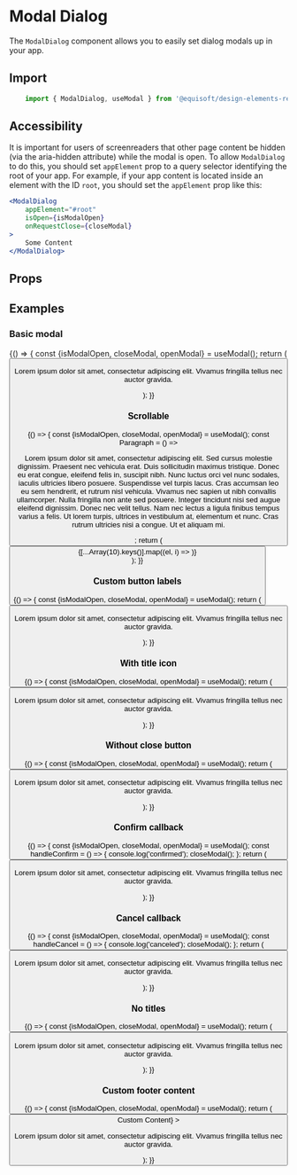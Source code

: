 
<Meta title="Disclosure/Modal Dialog" component={ModalDialog} />

# Modal Dialog

The `ModalDialog` component allows you to easily set dialog modals up in your app.

## Import

```js
    import { ModalDialog, useModal } from '@equisoft/design-elements-react'
```

## Accessibility

It is important for users of screenreaders that other page content be hidden (via the aria-hidden attribute) while the modal is open. To allow `ModalDialog` to do this, you should set `appElement` prop to a query selector identifying the root of your app. For example, if your app content is located inside an element with the ID `root`, you should set the `appElement` prop like this:

```jsx
<ModalDialog
    appElement="#root"
    isOpen={isModalOpen}
    onRequestClose={closeModal}
>
    Some Content
</ModalDialog>
```

## Props

<ArgsTable of={ModalDialog} />

## Examples

### Basic modal

<Preview>
    <Story name="Normal">
        {() => {
            const {isModalOpen, closeModal, openModal} = useModal();
            return (
                <Fragment>
                    <Button label="Open Modal" buttonType="primary" onClick={openModal} />
                    <ModalDialog
                        appElement="#root"
                        ariaDescribedby="story-description"
                        isOpen={isModalOpen}
                        onRequestClose={closeModal}
                        title="Heading 5"
                        subtitle="Subtitle 1"
                    >
                        <p style={{ margin: 0 }} id="story-description">Lorem ipsum dolor sit amet, consectetur adipiscing elit. Vivamus
                            fringilla tellus nec auctor gravida.</p>
                    </ModalDialog>
                </Fragment>
            );
        }}
    </Story>
</Preview>

### Scrollable

<Preview>
    <Story name="Scrollable">
        {() => {
            const {isModalOpen, closeModal, openModal} = useModal();
            const Paragraph = () => <p>Lorem ipsum dolor sit amet, consectetur adipiscing elit. Sed cursus molestie dignissim. Praesent nec vehicula erat. Duis sollicitudin maximus tristique. Donec eu erat congue, eleifend felis in, suscipit nibh. Nunc luctus orci vel nunc sodales, iaculis ultricies libero posuere. Suspendisse vel turpis lacus. Cras accumsan leo eu sem hendrerit, et rutrum nisl vehicula. Vivamus nec sapien ut nibh convallis ullamcorper. Nulla fringilla non ante sed posuere. Integer tincidunt nisi sed augue eleifend dignissim. Donec nec velit tellus. Nam nec lectus a ligula finibus tempus varius a felis. Ut lorem turpis, ultrices in vestibulum at, elementum et nunc. Cras rutrum ultricies nisi a congue. Ut et aliquam mi.</p>;
            return (
                <Fragment>
                    <Button label="Open Modal" buttonType="primary" onClick={openModal} />
                    <ModalDialog
                        appElement="#root"
                        ariaDescribedby="story-description"
                        isOpen={isModalOpen}
                        onRequestClose={closeModal}
                        title="Heading 5"
                        subtitle="Subtitle 1"
                    >
                        <div id="story-description">
                            {[...Array(10).keys()].map((el, i) => <Paragraph key={i}/>)}
                        </div>
                    </ModalDialog>
                </Fragment>
            );
        }}
    </Story>
</Preview>

### Custom button labels

<Preview>
    <Story name="Custom button labels">
        {() => {
            const {isModalOpen, closeModal, openModal} = useModal();
            return (
                <Fragment>
                    <Button label="Open Modal" buttonType="primary" onClick={openModal} />
                    <ModalDialog
                        appElement="#root"
                        ariaDescribedby="story-description"
                        isOpen={isModalOpen}
                        onRequestClose={closeModal}
                        confirmButton={{
                            label: 'Custom Confirm'
                        }}
                        cancelButton={{
                            label: 'Custom Cancel'
                        }}
                        title="Heading 5"
                        subtitle="Subtitle 1"
                    >
                        <p style={{ margin: 0 }} id="story-description">Lorem ipsum dolor sit amet, consectetur adipiscing elit. Vivamus
                            fringilla tellus nec auctor gravida.</p>
                    </ModalDialog>
                </Fragment>
            );
        }}
    </Story>
</Preview>

### With title icon

<Preview>
    <Story name="With title icon">
        {() => {
            const {isModalOpen, closeModal, openModal} = useModal();
            return (
                <Fragment>
                    <Button label="Open Modal" buttonType="primary" onClick={openModal} />
                    <ModalDialog
                        appElement="#root"
                        ariaDescribedby="story-description"
                        isOpen={isModalOpen}
                        onRequestClose={closeModal}
                        title="With title icon"
                        titleIcon="warningFilled"
                    >
                        <p style={{ margin: 0 }} id="story-description">Lorem ipsum dolor sit amet, consectetur adipiscing elit. Vivamus
                            fringilla tellus nec auctor gravida.</p>
                    </ModalDialog>
                </Fragment>
            );
        }}
    </Story>
</Preview>

### Without close button

<Preview>
    <Story name="Without close button">
        {() => {
            const {isModalOpen, closeModal, openModal} = useModal();
            return (
                <Fragment>
                    <Button label="Open Modal" buttonType="primary" onClick={openModal} />
                    <ModalDialog
                        appElement="#root"
                        ariaDescribedby="story-description"
                        hasCloseButton={false}
                        isOpen={isModalOpen}
                        onRequestClose={closeModal}
                        title="Without close button"
                    >
                        <p style={{ margin: 0 }} id="story-description">Lorem ipsum dolor sit amet, consectetur adipiscing elit. Vivamus
                            fringilla tellus nec auctor gravida.</p>
                    </ModalDialog>
                </Fragment>
            );
        }}
    </Story>
</Preview>

### Confirm callback

<Preview>
    <Story name="Confirm callback">
        {() => {
            const {isModalOpen, closeModal, openModal} = useModal();
            const handleConfirm = () => {
                console.log('confirmed');
                closeModal();
            };
            return (
                <Fragment>
                    <Button label="Open Modal" buttonType="primary" onClick={openModal} />
                    <ModalDialog
                        appElement="#root"
                        ariaDescribedby="story-description"
                        isOpen={isModalOpen}
                        confirmButton={{
                            onConfirm: handleConfirm,
                        }}
                        onRequestClose={closeModal}
                        title="Heading 5"
                        subtitle="Subtitle 1"
                    >
                        <p style={{ margin: 0 }} id="story-description">Lorem ipsum dolor sit amet, consectetur adipiscing elit. Vivamus
                            fringilla tellus nec auctor gravida.</p>
                    </ModalDialog>
                </Fragment>
            );
        }}
    </Story>
</Preview>

### Cancel callback

<Preview>
    <Story name="Cancel callback">
        {() => {
            const {isModalOpen, closeModal, openModal} = useModal();
            const handleCancel = () => {
                console.log('canceled');
                closeModal();
            };
            return (
                <Fragment>
                    <Button label="Open Modal" buttonType="primary" onClick={openModal} />
                    <ModalDialog
                        appElement="#root"
                        ariaDescribedby="story-description"
                        isOpen={isModalOpen}
                        cancelButton={{
                            onCancel: handleCancel,
                        }}
                        onRequestClose={closeModal}
                        title="Heading 5"
                        subtitle="Subtitle 1"
                    >
                        <p style={{ margin: 0 }} id="story-description">Lorem ipsum dolor sit amet, consectetur adipiscing elit. Vivamus
                            fringilla tellus nec auctor gravida.</p>
                    </ModalDialog>
                </Fragment>
            );
        }}
    </Story>
</Preview>

### No titles

<Preview>
    <Story name="No titles">
        {() => {
            const {isModalOpen, closeModal, openModal} = useModal();
            return (
                <Fragment>
                    <Button label="Open Modal" buttonType="primary" onClick={openModal} />
                    <ModalDialog
                        appElement="#root"
                        ariaLabel="Modal label"
                        ariaDescribedby="story-description"
                        isOpen={isModalOpen}
                        onRequestClose={closeModal}
                    >
                        <p style={{ margin: 0 }} id="story-description">Lorem ipsum dolor sit amet, consectetur adipiscing elit. Vivamus
                            fringilla tellus nec auctor gravida.</p>
                    </ModalDialog>
                </Fragment>
            );
        }}
    </Story>
</Preview>

### Custom footer content

<Preview>
    <Story name="Custom footer content">
        {() => {
            const {isModalOpen, closeModal, openModal} = useModal();
            return (
                <Fragment>
                    <Button label="Open Modal" buttonType="primary" onClick={openModal} />
                    <ModalDialog
                        appElement="#root"
                        ariaDescribedby="story-description"
                        isOpen={isModalOpen}
                        onRequestClose={closeModal}
                        title="Heading 5"
                        subtitle="Subtitle 1"
                        footerContent={<b>Custom Content</b>}
                    >
                        <p style={{ margin: 0 }} id="story-description">Lorem ipsum dolor sit amet, consectetur adipiscing elit. Vivamus
                            fringilla tellus nec auctor gravida.</p>
                    </ModalDialog>
                </Fragment>
            );
        }}
    </Story>
</Preview>

